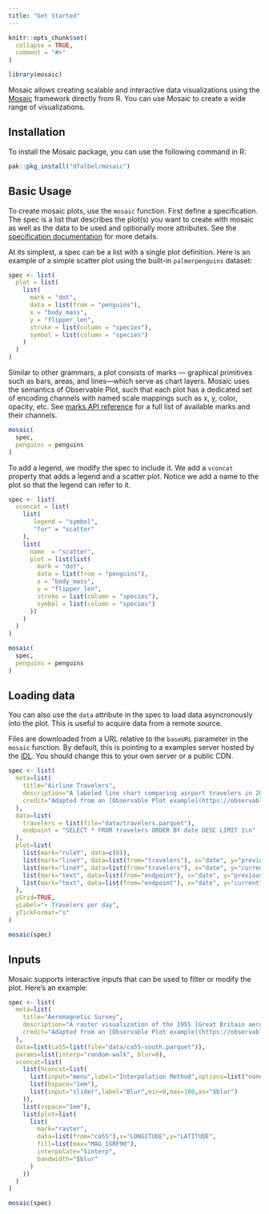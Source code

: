 ```yaml
---
title: "Get Started"
---
```


```r
knitr::opts_chunk$set(
  collapse = TRUE,
  comment = "#>"
)
```

```r
library(mosaic)
```

Mosaic allows creating scalable and interactive data visualizations using the 
[Mosaic](https://idl.uw.edu/mosaic/) framework directly from R. You can use
Mosaic to create a wide range of visualizations.

## Installation

To install the Mosaic package, you can use the following command in R:

```R
pak::pkg_install("dfalbel/mosaic")
```

## Basic Usage

To create mosaic plots, use the `mosaic` function. First define a specification. The spec is a list that describes the plot(s) you want to create with mosaic as well as the data to be used and optionally more attributes. See the [specification documentation](https://idl.uw.edu/mosaic/api/spec/format.html) for more details.

At its simplest, a spec can be a list with a single plot definition. Here is an example of a simple scatter plot using the built-in `palmerpenguins` dataset:

```r
spec <- list(
  plot = list(
    list(
      mark = "dot",
      data = list(from = "penguins"),
      x = "body_mass",
      y = "flipper_len",
      stroke = list(column = "species"),
      symbol = list(column = "species")
    )
  )
)
```

Similar to other grammars, a plot consists of marks — graphical primitives such as bars, areas, and lines—which serve as chart layers. Mosaic uses the semantics of Observable Plot, such that each plot has a dedicated set of encoding channels with named scale mappings such as x, y, color, opacity, etc. See [marks API reference](https://idl.uw.edu/mosaic/api/vgplot/marks.html) for a full list of available marks and their channels.

```r
mosaic(
  spec,
  penguins = penguins
)
```

To add a legend, we modify the spec to include it. We add a `vconcat` property that adds a legend and a scatter plot. Notice we add a name to the plot so that the legend can refer to it.

```r
spec <- list(
  vconcat = list(
    list(
       legend = "symbol",
       "for" = "scatter"
    ),
    list(
      name  = "scatter",
      plot = list(list(
        mark = "dot",
        data = list(from = "penguins"),
        x = "body_mass",
        y = "flipper_len",
        stroke = list(column = "species"),
        symbol = list(column = "species")
      ))
    )
  )
)

mosaic(
  spec,
  penguins = penguins
)
```

## Loading data

You can also use the `data` attribute in the spec to load data asyncronously into the plot.
This is useful to acquire data from a remote source. 

Files are downloaded from a URL relative to the `baseURL` parameter in the `mosaic` function. 
By default, this is pointing to a examples server hosted by the [IDL](https://idl.uw.edu). You should
change this to your own server or a public CDN.

```r
spec <- list(
  meta=list(
    title="Airline Travelers",
    description="A labeled line chart comparing airport travelers in 2019 and 2020.",
    credit="Adapted from an [Observable Plot example](https://observablehq.com/@observablehq/plot-labeled-line-chart)."
  ),
  data=list(
    travelers = list(file="data/travelers.parquet"),
    endpoint = "SELECT * FROM travelers ORDER BY date DESC LIMIT 1\n"
  ),
  plot=list(
    list(mark="ruleY", data=c(0)),
    list(mark="lineY", data=list(from="travelers"), x="date", y="previous", strokeOpacity=0.35),
    list(mark="lineY", data=list(from="travelers"), x="date", y="current"),
    list(mark="text", data=list(from="endpoint"), x="date", y="previous", text=list("2019"), fillOpacity=0.5, lineAnchor="bottom", dy=-6),
    list(mark="text", data=list(from="endpoint"), x="date", y="current", text=list("2020"), lineAnchor="top", dy=6)
  ),
  yGrid=TRUE,
  yLabel="↑ Travelers per day",
  yTickFormat="s"
)

mosaic(spec)
```

## Inputs

Mosaic supports interactive inputs that can be used to filter or modify the plot.
Here's an example:

```r
spec <- list(
  meta=list(
    title="Aeromagnetic Survey",
    description="A raster visualization of the 1955 [Great Britain aeromagnetic survey](https://www.bgs.ac.uk/datasets/gb-aeromagnetic-survey/), which measured the Earth’s magnetic field by plane. Each sample recorded the longitude and latitude alongside the strength of the [IGRF](https://www.ncei.noaa.gov/products/international-geomagnetic-reference-field) in [nanoteslas](https://en.wikipedia.org/wiki/Tesla_(unit)). This example demonstrates both raster interpolation and smoothing (blur) options.",
    credit="Adapted from an [Observable Plot example](https://observablehq.com/@observablehq/plot-igfr90-raster)."
  ),
  data=list(ca55=list(file="data/ca55-south.parquet")),
  params=list(interp="random-walk", blur=0),
  vconcat=list(
    list(hconcat=list(
      list(input="menu",label="Interpolation Method",options=list("none","nearest","barycentric","random-walk"),as="$interp"),
      list(hspace="1em"),
      list(input="slider",label="Blur",min=0,max=100,as="$blur")
    )),
    list(vspace="1em"),
    list(plot=list(
      list(
        mark="raster",
        data=list(from="ca55"),x="LONGITUDE",y="LATITUDE",
        fill=list(max="MAG_IGRF90"),
        interpolate="$interp",
        bandwidth="$blur"
      )
    ))
  )
)

mosaic(spec)
```